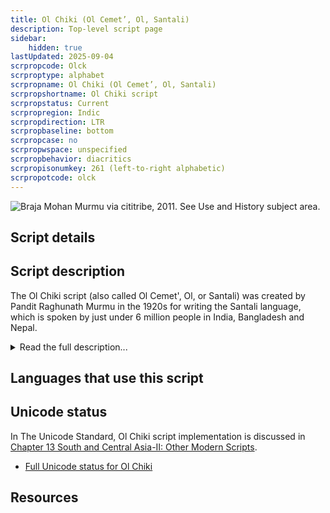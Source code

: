 ```yaml
---
title: Ol Chiki (Ol Cemet’, Ol, Santali)
description: Top-level script page
sidebar:
    hidden: true
lastUpdated: 2025-09-04
scrpropcode: Olck
scrproptype: alphabet
scrpropname: Ol Chiki (Ol Cemet’, Ol, Santali)
scrpropshortname: Ol Chiki script
scrpropstatus: Current
scrpropregion: Indic
scrpropdirection: LTR
scrpropbaseline: bottom
scrpropcase: no
scrpropwspace: unspecified
scrpropbehavior: diacritics
scrpropisonumkey: 261 (left-to-right alphabetic)
scrpropotcode: olck
---
```



![](../images/olck-sample.png "Braja Mohan Murmu via cititribe, 2011. See Use and History subject area.")

## Script details

<ScriptDetails />

## Script description

The Ol Chiki script (also called Ol Cemet', Ol, or Santali) was created by Pandit Raghunath Murmu in the 1920s for writing the Santali language, which is spoken by just under 6 million people in India, Bangladesh and Nepal.

<details>
<summary>Read the full description...</summary>The Santali language is also written in the Devanagari, Bengali, Oriya and Roman scripts, and most people who are literate in Ol Chiki are also literate in at least one of the others. For this reason, not all Santali speakers are agreed as to the necessity of a unique script for their language, but despite competition from surrounding scripts, Ol Chiki is becoming more widely accepted. 

The script is an alphabet, that is, consonants and vowels are each written with independent letters. It is written from left to right. There are two forms of the script, printed and cursive, but the same principles are applied to both forms. Ol Chiki is written using thirty letters; six vowels and twenty-four consonants. The canonical order of the letters is in the form of a table having six rows and five columns, with the six vowels in the leftmost column. The letter names of the consonants are all in VC form where V is the vowel at the start of that row, for example in the row beginning with the vowel [ɔ] (called _Lɔ_), the following consonants are called _ɔT_, _ɔK'_, _ɔŋ_ and _ɔL_. Murmu ordered the alphabet in this way to facilitate memorization of the letters.

He also hoped to facilitate transmission of the script by employing symbols which were already familiar to Santali speakers, for example, symbols which were traditionally written on rocks and trees to communicate information such as "danger" or "meeting place". Both these traditional symbols and the modern Ol Chiki symbols are somewhat pictographic in nature, and the shapes of the letters reflect their names also. For example, _eḑ_ is both the name of the letter representing [ḑ] and is also a word meaning 'to point out a place', so the letter _ḑ_ was modified from a picture of a fist with a pointing finger. The shape was previously a symbol used to mark a meeting place. The shapes of letters which are not based on traditional symbols are based on the shape of the lips when articulating that sound.

The script is best suited to the southern dialect of Santali, which only uses six vowels. Other dialects use up to nine vowel sounds, which are represented in writing by applying a diacritic called _gaahlaa ttuddaag_ to three of the six basic vowels to create a total of nine vowel symbols. All vowels may be long or short, and/or nasalized. A sign called _relaa_ indicates length, and a sign called _mu ttuddag_ is used to indicate nasalization. More than one of these vowel modifier diacritics can be applied to a given vowel, for example to indicate a vowel which is not one of the basic six, and which is nasal.

Two other diacritics are used. A horizontal loop called _oh_ is added to the top right of a consonant letter to indicate aspiration. There is also a deglottalization diacritic called _ahad_. This symbol performs what is thought to be a unique feature among writing systems. Like the other Munda languages, spoken Santali includes a series of voiced and voiceless aspirated stops, and a series of word-final glottalized stops which alternates with the voiced series.

Ol Chiki used a set of script-specific digits, as well as two punctuation marks called _mucaad_ and _double mucaad_, which are used in a similar way to Devanagari _danda_ and _double danda_, or Latin full stop and comma. The Latin comma is also used, along with Latin quotation marks, question mark and exclamation mark. Latin full stop is never used as it is visually too similar to the _mu ttuddag_ diacritic.
</details>

## Languages that use this script

<WsList script='Olck' wsMax='5' />

## Unicode status

In The Unicode Standard, Ol Chiki script implementation is discussed in [Chapter 13 South and Central Asia-II: Other Modern Scripts](http://www.unicode.org/versions/latest/ch13.pdf).

- [Full Unicode status for Ol Chiki](/scrlang/unicode/olck-unicode)



## Resources

<ScriptResources detailSummary='seemore' />

